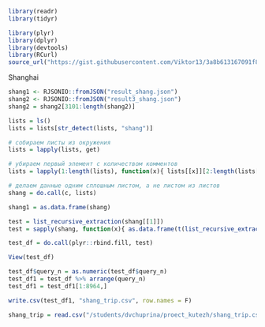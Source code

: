 ```r
library(readr)
library(tidyr)

library(plyr)
library(dplyr)
library(devtools)
library(RCurl)
source_url("https://gist.githubusercontent.com/Viktor13/3a8b613167091f8a4b66c6e180359186/raw/b340e6fcb9bd8fd80142d867ef4a9e6f5986c2d5/list_recursive_extraction.R")

```

Shanghai
```r
shang1 <- RJSONIO::fromJSON("result_shang.json")
shang2 <- RJSONIO::fromJSON("result3_shang.json")
shang2 = shang2[3101:length(shang2)]

lists = ls()
lists = lists[str_detect(lists, "shang")]

# собираем листы из окружения
lists = lapply(lists, get)

# убираем первый элемент с количеством комментов
lists = lapply(1:length(lists), function(x){ lists[[x]][2:length(lists[[x]])] })

# делаем данные одним сплошным листом, а не листом из листов
shang = do.call(c, lists)

shang1 = as.data.frame(shang)

test = list_recursive_extraction(shang[[1]])
test = sapply(shang, function(x){ as.data.frame(t(list_recursive_extraction(x)), stringsAsFactors = F) } )

test_df = do.call(plyr::rbind.fill, test)

View(test_df)
```

```r
test_df$query_n = as.numeric(test_df$query_n)
test_df1 = test_df %>% arrange(query_n)
test_df1 = test_df1[1:8964,]

write.csv(test_df1, "shang_trip.csv", row.names = F)
```

```r
shang_trip = read.csv("/students/dvchuprina/proect_kutezh/shang_trip.csv")
```

